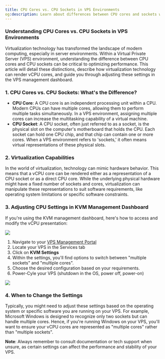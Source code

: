 ```yaml
---
title: CPU Cores vs. CPU Sockets in VPS Environments
og:description: Learn about differences between CPU cores and sockets within a VPS setting. Learn about virtualization capabilities and adjusting settings in the KVM management dashboard.
---
```



### Understanding CPU Cores vs. CPU Sockets in VPS Environments

Virtualization technology has transformed the landscape of modern computing, especially in server environments. Within a Virtual Private Server (VPS) environment, understanding the difference between CPU cores and CPU sockets can be critical to optimizing performance. This article will detail these distinctions, describe how virtualization technology can render vCPU cores, and guide you through adjusting these settings in the VPS management dashboard.

<CtaButton
  label='fast forward to guide'
  link='#3-adjusting-cpu-settings-in-kvm-management-dashboard'
/>

### 1. CPU Cores vs. CPU Sockets: What's the Difference?

- **CPU Core**: A CPU core is an independent processing unit within a CPU. Modern CPUs can have multiple cores, allowing them to perform multiple tasks simultaneously. In a VPS environment, assigning multiple cores can increase the multitasking capability of a virtual machine.
- **CPU Socket**: A CPU socket, often just referred to as a socket, is the physical slot on the computer's motherboard that holds the CPU. Each socket can hold one CPU chip, and that chip can contain one or more cores. When a VPS environment refers to 'sockets,' it often means virtual representations of these physical slots.

### 2. Virtualization Capabilities

In the world of virtualization, technology can mimic hardware behavior. This means that a vCPU core can be rendered either as a representation of a CPU socket or as a direct CPU core. While the underlying physical hardware might have a fixed number of sockets and cores, virtualization can manipulate these representations to suit software requirements, like operating system limitations or specific software constraints.

###

### 3. Adjusting CPU Settings in KVM Management Dashboard

If you're using the KVM management dashboard, here's how to access and modify the vCPU presentation:

![](/assets/huaNpFAxK5PVCl_NLo3ID-iETZNYThaffnYenRdYUNi-20240806-114520.png)

1. Navigate to your <a href="https://manage.edisglobal.com/clientarea.php" target="_blank">VPS Management Portal</a>
2. Locate your VPS in the Services tab
3. Click on **KVM Settings**
4. Within the settings, you'll find options to switch between "multiple sockets" and "multiple cores".
5. Choose the desired configuration based on your requirements.
6. Power-Cyle your VPS (shutdown in the OS, power off, power-on)

![](/assets/huaNpFAxK5PVCl_NLo3ID-tcYuoIemRB1MLqTyqaz6a-20240806-114542.png)

### 4. When to Change the Settings

Typically, you might need to adjust these settings based on the operating system or specific software you are running on your VPS. For example, Microsoft Windows is designed to recognize only two sockets but can handle multiple cores. Hence, if you're running Windows on your VPS, you'll want to ensure your vCPU cores are represented as "multiple cores" rather than "multiple sockets".

**Note**: Always remember to consult documentation or tech support when unsure, as certain settings can affect the performance and stability of your VPS.

<CtaButton
  label='Check CPU Cores on a Windows VPS'
  link='./how-to-check-cpu-cores-windows-vps'
/>
